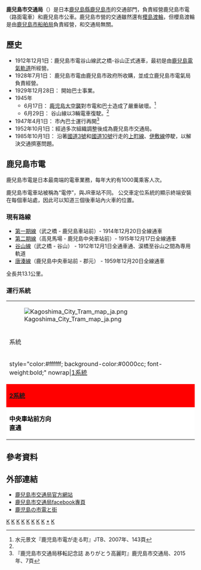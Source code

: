 {{unreferenced|time=2015-12-13T02:38:53+00:00}}
{{Infobox Company
|name = 鹿兒島市交通局
|native_name = {{lang|ja|鹿児島市交通局}}
|name_en = Kagoshima City Transportation Bureau
|image = [[File:Kagoshima_City_Transportation_Bureau.JPG|280px]]
|image_caption = 鹿兒島市交通局本局
|type = {{link-ja|地方公營企業|地方公営企業}}
|other_name = 
|area_served = {{JPN}}[[鹿兒島市|鹿兒島市]]
|location = {{JPN}}890-0055<br>本局：[[鹿兒島縣|鹿兒島縣]][[鹿兒島市|鹿兒島市]][[上荒田町|上荒田町]]37番20號<br />巴士事業課：鹿兒島縣鹿兒島市[[新栄町_(鹿児島市)|新栄町]]22番28號
|foundation = 1928年（昭和3年）7月1日
|industry = 陸運業
|services = {{link-ja|軌道 (鐵道)|軌道 (鉄道)|軌道}}事業、[[巴士|自動車運送]]事業
|capital =
|revenue = 4,724,959千円（2005（平成17）年度）
|assets =
|num_employees = 275名（2018（平成30）年4月1日現在）
|homepage = http://www.kotsu-city-kagoshima.jp/
|footnotes =
}}
'''鹿兒島市交通局'''（{{jpn|j=鹿児島市交通局|hg=かごしましこうつうきょく|rm=Kagoshima-shi Kōtsūkyoku|f=y}}）是日本[[鹿兒島縣|鹿兒島縣]][[鹿兒島市|鹿兒島市]]的交通部門，負責經營鹿兒島市電（路面電車）和鹿兒島市公車。鹿兒島市營的交通雖然還有[[櫻島渡輪|櫻島渡輪]]，但櫻島渡輪是由[[鹿兒島市船舶局|鹿兒島市船舶局]]負責經營，和交通局無關。

== 歷史 ==
* 1912年12月1日：鹿兒島市電谷山線武之橋-谷山正式通車，最初是由[[鹿兒島電氣軌道|鹿兒島電氣軌道]]所經營。
* 1928年7月1日： 鹿兒島市電由鹿兒島市政府所收購，並成立鹿兒島市電氣局負責經營。
* 1929年12月28日： 開始巴士事業。
* 1945年
** 6月17日： [[鹿児島大空襲|鹿児島大空襲]]對市電和巴士造成了嚴重破壞。<ref name=hasi143>水元景文『鹿児島市電が走る町』JTB、2007年、143頁</ref>
** 6月29日： 谷山線以3輛電車復駛。<ref name=hasi143/>
* 1947年4月1日： 市內巴士運行再開<ref>『鹿児島市交通局移転記念誌 ありがとう高麗町』鹿児島市交通局、2015年、7頁</ref>
* 1952年10月1日：經過多次組織調整後成為鹿兒島市交通局。
* 1985年10月1日： 沿著[[國道3號_(日本)|國道3號]]和[[國道10號|國道10號]]行走的[[鹿児島市電上町線|上町線]]、[[鹿児島市電伊敷線|伊敷線]]停駛，以解決交通擠塞問題。

==鹿兒島市電==
鹿兒島市電是日本最南端的電車業務，每年大約有1000萬乘客人次。

鹿兒島市電車站被稱為“電停”，與JR車站不同。 公交車定位系統的顯示終端安裝在每個車站處，因此可以知道三個後車站內火車的位置。

===現有路線===
* [[第一期線|第一期線]]（武之橋 - 鹿兒島車站前）- 1914年12月20日全線通車
* [[第二期線|第二期線]]（高見馬場 - 鹿兒島中央車站前）- 1915年12月17日全線通車
* [[谷山線|谷山線]]（武之橋 - 谷山） - 1912年12月1日全通車通、涙橋至谷山之間為専用軌道
* [[唐湊線|唐湊線]]（鹿兒島中央車站前 - 郡元） - 1959年12月20日全線通車
全長共13.1公里。

=== 運行系統 ===
{| class="wikitable" rules="all" style="text-align:center;"
|-
| colspan=6|[[File:Kagoshima_City_Tram_map_ja.png|center]]
|-
!系統
!運行區間
|-
|style="color:#ffffff; background-color:#0000cc; font-weight:bold;" nowrap|[[鹿兒島市電1系統|1系統]]
|[[鹿兒島站|鹿兒島站前]] - [[市役所前站_(鹿兒島縣)|市役所前]] - [[天文館通站|天文館通]] - [[高見馬場站|高見馬場]] - [[騎射場站|騎射場]] - [[郡元站|郡元]] - [[谷山站|谷山]]
|-
|style="color:#ffffff; background-color:#ff0000; font-weight:bold;"|[[鹿兒島市電2系統|2系統]]
|鹿兒島站 - 市役所前 - 天文館通 - 高見馬場 - [[加治屋町站|加治屋町]] - [[鹿兒島中央站|鹿兒島中央站前]] - [[神田（交通局前）站|神田（交通局前）]] - 郡元
|-
|style="color:#000000; background-color:#FFFFFF; font-weight:bold;"|中央車站前方向<br />直通
|鹿兒島站 - 市役所前 - 天文館通 - 高見馬場 - 加治屋町 - 鹿兒島中央站前 - 神田（交通局前） -  郡元（南） - 谷山
|}

== 參考資料 ==
{{reflist}}

==外部連結==
*[http://www.kotsu-city-kagoshima.jp/cn-t/ 鹿兒島市交通局官方網站]{{Wayback|url=http://www.kotsu-city-kagoshima.jp/cn-t/ |date=20200127102612 }}
*[https://www.facebook.com/kotsu.city.kagoshima 鹿兒島市交通局facebook專頁]{{Wayback|url=https://www.facebook.com/kotsu.city.kagoshima |date=20200325112658 }}
*[http://yamamomo02.web.fc2.com/siden/tramcity.html 鹿児島の市電と街]{{Wayback|url=http://yamamomo02.web.fc2.com/siden/tramcity.html |date=20200622002247 }}

{{鹿兒島市電}}
{{日本路面電車}}
{{Portal bar|日本|日本鐵路|鹿兒島|公路|鐵路|電子學|城市軌道交通|企業}}
{{DEFAULTSORT:Kagoshimashi-Koutsukyoku}}

[[Category:1928年成立的公司|K]]
[[Category:1928年日本建立|K]]
[[Category:1928年建立|K]]
[[Category:日本交通局|K]]
[[Category:日本巴士公司|K]]
[[Category:日本鐵路公司|K]]
[[Category:鹿兒島縣企業|K]]
[[Category:鹿兒島縣鐵路|K]]
[[Category:鹿兒島市交通局|*]]
[[Category:鹿兒島市建築物|K]]